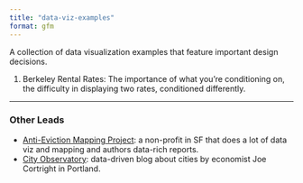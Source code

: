 ```yaml
---
title: "data-viz-examples"
format: gfm
---
```


A collection of data visualization examples that feature important design decisions.

1. Berkeley Rental Rates: The importance of what you're conditioning on, the difficulty in displaying two rates, conditioned differently.

-----------

### Other Leads

- [Anti-Eviction Mapping Project](https://antievictionmap.com/): a non-profit in SF that does a lot of data viz and mapping and authors data-rich reports.
- [City Observatory](https://cityobservatory.org/): data-driven blog about cities by economist Joe Cortright in Portland.